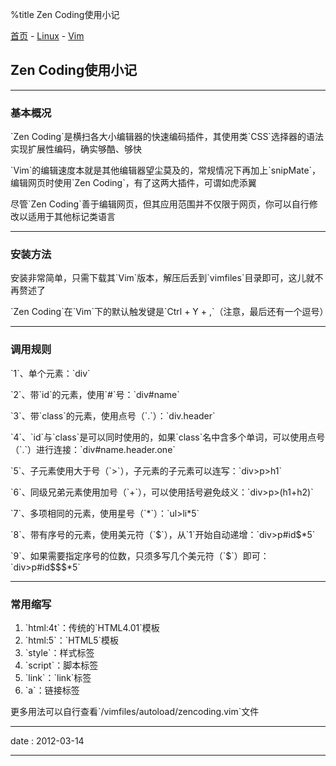 %title Zen Coding使用小记

[[../../../index|首页]] - [[../index|Linux]] - [[index|Vim]]
==Zen Coding使用小记==
----
===基本概况===

`Zen Coding`是横扫各大小编辑器的快速编码插件，其使用类`CSS`选择器的语法实现扩展性编码，确实够酷、够快

`Vim`的编辑速度本就是其他编辑器望尘莫及的，常规情况下再加上`snipMate`，编辑网页时使用`Zen Coding`，有了这两大插件，可谓如虎添翼

尽管`Zen Coding`善于编辑网页，但其应用范围并不仅限于网页，你可以自行修改以适用于其他标记类语言
----
===安装方法===

安装非常简单，只需下载其`Vim`版本，解压后丢到`vimfiles`目录即可，这儿就不再赘述了

`Zen Coding`在`Vim`下的默认触发键是`Ctrl + Y + ,`（注意，最后还有一个逗号）
----
===调用规则===

`1`、单个元素：`div`
{{{HTML
<pre class="brush: html">
<div></div>
</pre>
}}}

`2`、带`id`的元素，使用`#`号：`div#name`
{{{HTML
<pre class="brush: html">
<div id="name"></div>
</pre>
}}}

`3`、带`class`的元素，使用点号（`.`）：`div.header`
{{{HTML
<pre class="brush: html">
<div class="header"></div>
</pre>
}}}

`4`、`id`与`class`是可以同时使用的，如果`class`名中含多个单词，可以使用点号（`.`）进行连接：`div#name.header.one`
{{{HTML
<pre class="brush: html">
<div id="name" class="header one"></div>
</pre>
}}}

`5`、子元素使用大于号（`>`），子元素的子元素可以连写：`div>p>h1`
{{{HTML
<pre class="brush: html">
<div>
	<p>
		<h1></h1>
	</p>
</div>
</pre>
}}}

`6`、同级兄弟元素使用加号（`+`），可以使用括号避免歧义：`div>p>(h1+h2)`
{{{HTML
<pre class="brush: html">
<div>
	<p>
		<h1></h1>
		<h2></h2>
	</p>
</div>
</pre>
}}}

`7`、多项相同的元素，使用星号（`*`）：`ul>li*5`
{{{HTML
<pre class="brush: html">
<ul>
	<li></li>
	<li></li>
	<li></li>
	<li></li>
	<li></li>
</ul>
</pre>
}}}

`8`、带有序号的元素，使用美元符（`$`），从`1`开始自动递增：`div>p#id$*5`
{{{HTML
<pre class="brush: html">
<div>
	<p id="id1"></p>
	<p id="id2"></p>
	<p id="id3"></p>
	<p id="id4"></p>
	<p id="id5"></p>
</div>
</pre>
}}}

`9`、如果需要指定序号的位数，只须多写几个美元符（`$`）即可：`div>p#id$$$*5`
{{{HTML
<pre class="brush: html">
<div>
	<p id="id001"></p>
	<p id="id002"></p>
	<p id="id003"></p>
	<p id="id004"></p>
	<p id="id005"></p>
</div>
</pre>
}}}
----
===常用缩写===

# `html:4t`：传统的`HTML4.01`模板
# `html:5`：`HTML5`模板
# `style`：样式标签
# `script`：脚本标签
# `link`：`link`标签
# `a`：链接标签

更多用法可以自行查看`/vimfiles/autoload/zencoding.vim`文件
----
<red>date</red> : 2012-03-14
----
